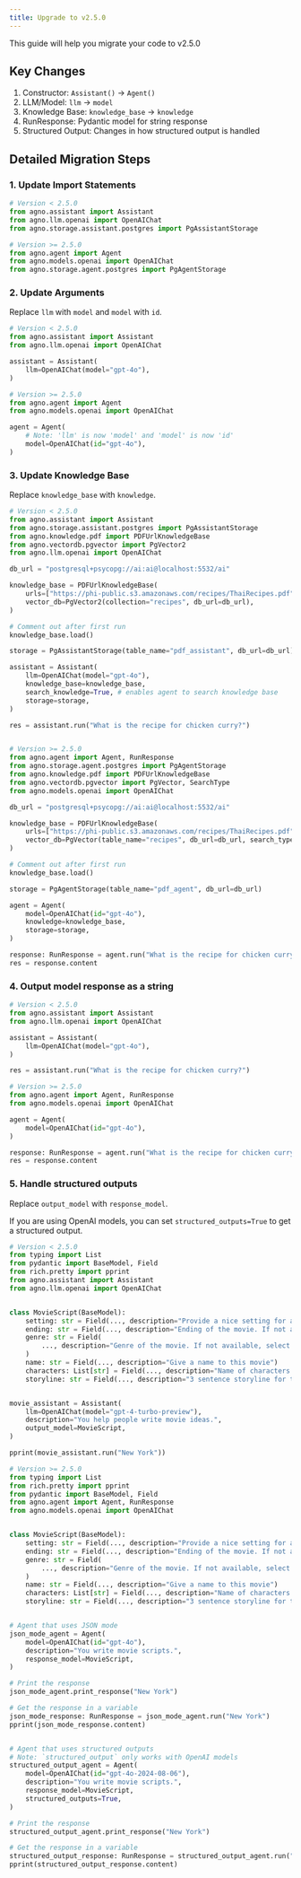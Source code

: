 ```yaml
---
title: Upgrade to v2.5.0
---
```


This guide will help you migrate your code to v2.5.0

## Key Changes

1. Constructor: `Assistant()` -> `Agent()`
2. LLM/Model: `llm` -> `model`
3. Knowledge Base: `knowledge_base` -> `knowledge`
4. RunResponse: Pydantic model for string response
5. Structured Output: Changes in how structured output is handled

## Detailed Migration Steps

### 1. Update Import Statements

```python
# Version < 2.5.0
from agno.assistant import Assistant
from agno.llm.openai import OpenAIChat
from agno.storage.assistant.postgres import PgAssistantStorage

# Version >= 2.5.0
from agno.agent import Agent
from agno.models.openai import OpenAIChat
from agno.storage.agent.postgres import PgAgentStorage
```

### 2. Update Arguments

Replace `llm` with `model` and `model` with `id`.

```python
# Version < 2.5.0
from agno.assistant import Assistant
from agno.llm.openai import OpenAIChat

assistant = Assistant(
    llm=OpenAIChat(model="gpt-4o"),
)

# Version >= 2.5.0
from agno.agent import Agent
from agno.models.openai import OpenAIChat

agent = Agent(
    # Note: 'llm' is now 'model' and 'model' is now 'id'
    model=OpenAIChat(id="gpt-4o"),
)
```

### 3. Update Knowledge Base

Replace `knowledge_base` with `knowledge`.

```python
# Version < 2.5.0
from agno.assistant import Assistant
from agno.storage.assistant.postgres import PgAssistantStorage
from agno.knowledge.pdf import PDFUrlKnowledgeBase
from agno.vectordb.pgvector import PgVector2
from agno.llm.openai import OpenAIChat

db_url = "postgresql+psycopg://ai:ai@localhost:5532/ai"

knowledge_base = PDFUrlKnowledgeBase(
    urls=["https://phi-public.s3.amazonaws.com/recipes/ThaiRecipes.pdf"],
    vector_db=PgVector2(collection="recipes", db_url=db_url),
)

# Comment out after first run
knowledge_base.load()

storage = PgAssistantStorage(table_name="pdf_assistant", db_url=db_url)

assistant = Assistant(
    llm=OpenAIChat(model="gpt-4o"),
    knowledge_base=knowledge_base,
    search_knowledge=True, # enables agent to search knowledge base
    storage=storage,
)

res = assistant.run("What is the recipe for chicken curry?")


# Version >= 2.5.0
from agno.agent import Agent, RunResponse
from agno.storage.agent.postgres import PgAgentStorage
from agno.knowledge.pdf import PDFUrlKnowledgeBase
from agno.vectordb.pgvector import PgVector, SearchType
from agno.models.openai import OpenAIChat

db_url = "postgresql+psycopg://ai:ai@localhost:5532/ai"

knowledge_base = PDFUrlKnowledgeBase(
    urls=["https://phi-public.s3.amazonaws.com/recipes/ThaiRecipes.pdf"],
    vector_db=PgVector(table_name="recipes", db_url=db_url, search_type=SearchType.hybrid),
)

# Comment out after first run
knowledge_base.load()

storage = PgAgentStorage(table_name="pdf_agent", db_url=db_url)

agent = Agent(
    model=OpenAIChat(id="gpt-4o"),
    knowledge=knowledge_base,
    storage=storage,
)

response: RunResponse = agent.run("What is the recipe for chicken curry?")
res = response.content
```

### 4. Output model response as a string

```python
# Version < 2.5.0
from agno.assistant import Assistant
from agno.llm.openai import OpenAIChat

assistant = Assistant(
    llm=OpenAIChat(model="gpt-4o"),
)

res = assistant.run("What is the recipe for chicken curry?")

# Version >= 2.5.0
from agno.agent import Agent, RunResponse
from agno.models.openai import OpenAIChat

agent = Agent(
    model=OpenAIChat(id="gpt-4o"),
)

response: RunResponse = agent.run("What is the recipe for chicken curry?")
res = response.content
```

### 5. Handle structured outputs

Replace `output_model` with `response_model`.

If you are using OpenAI models, you can set `structured_outputs=True` to get a structured output.

```python
# Version < 2.5.0
from typing import List
from pydantic import BaseModel, Field
from rich.pretty import pprint
from agno.assistant import Assistant
from agno.llm.openai import OpenAIChat


class MovieScript(BaseModel):
    setting: str = Field(..., description="Provide a nice setting for a blockbuster movie.")
    ending: str = Field(..., description="Ending of the movie. If not available, provide a happy ending.")
    genre: str = Field(
        ..., description="Genre of the movie. If not available, select action, thriller or romantic comedy."
    )
    name: str = Field(..., description="Give a name to this movie")
    characters: List[str] = Field(..., description="Name of characters for this movie.")
    storyline: str = Field(..., description="3 sentence storyline for the movie. Make it exciting!")


movie_assistant = Assistant(
    llm=OpenAIChat(model="gpt-4-turbo-preview"),
    description="You help people write movie ideas.",
    output_model=MovieScript,
)

pprint(movie_assistant.run("New York"))

# Version >= 2.5.0
from typing import List
from rich.pretty import pprint
from pydantic import BaseModel, Field
from agno.agent import Agent, RunResponse
from agno.models.openai import OpenAIChat


class MovieScript(BaseModel):
    setting: str = Field(..., description="Provide a nice setting for a blockbuster movie.")
    ending: str = Field(..., description="Ending of the movie. If not available, provide a happy ending.")
    genre: str = Field(
        ..., description="Genre of the movie. If not available, select action, thriller or romantic comedy."
    )
    name: str = Field(..., description="Give a name to this movie")
    characters: List[str] = Field(..., description="Name of characters for this movie.")
    storyline: str = Field(..., description="3 sentence storyline for the movie. Make it exciting!")


# Agent that uses JSON mode
json_mode_agent = Agent(
    model=OpenAIChat(id="gpt-4o"),
    description="You write movie scripts.",
    response_model=MovieScript,
)

# Print the response
json_mode_agent.print_response("New York")

# Get the response in a variable
json_mode_response: RunResponse = json_mode_agent.run("New York")
pprint(json_mode_response.content)


# Agent that uses structured outputs
# Note: `structured_output` only works with OpenAI models
structured_output_agent = Agent(
    model=OpenAIChat(id="gpt-4o-2024-08-06"),
    description="You write movie scripts.",
    response_model=MovieScript,
    structured_outputs=True,
)

# Print the response
structured_output_agent.print_response("New York")

# Get the response in a variable
structured_output_response: RunResponse = structured_output_agent.run("New York")
pprint(structured_output_response.content)
```
